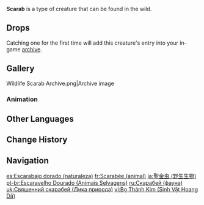 {{About|the wildlife|the Local Specialty|Scarab|the furnishing|Scarab (Furnishing)}}
{{Wildlife Infobox
|name        = Scarab
|image       = Scarab Icon.png
|type        = Wildlife
|family      = Other Wildlife
|group       = 
|location    = 
|description = A hardy beetle that dwells in the vast desert. Its shell has patterns on it that resemble those that mark the ancient desert ruins.<br>Legend has it that when the [[King Deshret|desert king]] ruled this land, the souls of those vanquished by him would be sealed within these insects by the magically-skilled priests at great triumphs held in the City of the Pillars. The scarabs would then be charged with defending the sacred temples and palaces for all eternity. In the end, the temples would collapse and the palaces would fall, and only these golden insects would remain, fulfilling their ancient, forgotten oaths.
}}
'''Scarab''' is a type of creature that can be found in the wild.

==Drops==
{{Card|Scarab|1}}

Catching one for the first time will add this creature's entry into your in-game [[archive]].

==Gallery==
<gallery>
Wildlife Scarab Archive.png|Archive image
</gallery>

===Animation===
{{Preview
|size    = 280px
|file    = Scarab Idle
|caption = Idle Animation
}}

==Other Languages==
{{Other Languages|Scarab}}

==Change History==
{{Change History|3.1}}

==Navigation==
{{Wildlife Navbox}}

[[es:Escarabajo dorado (naturaleza)]]
[[fr:Scarabée (animal)]]
[[ja:聖金虫 (野生生物)]]
[[pt-br:Escaravelho Dourado (Animais Selvagens)]]
[[ru:Скарабей (фауна)]]
[[uk:Священний скарабей (Дика природа)]]
[[vi:Bọ Thánh Kim (Sinh Vật Hoang Dã)]]